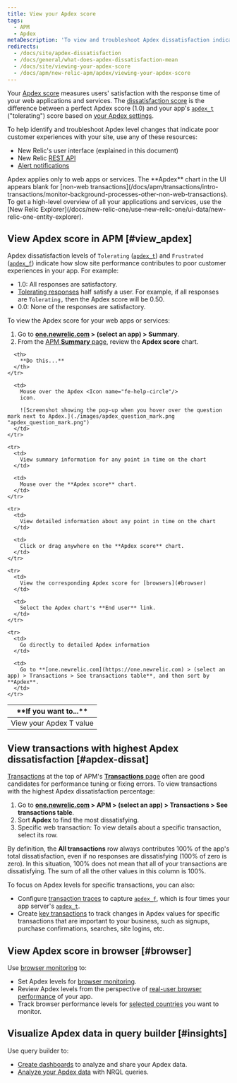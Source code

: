 ```yaml
---
title: View your Apdex score
tags:
  - APM
  - Apdex
metaDescription: 'To view and troubleshoot Apdex dissatisfaction indicators for slow site performance and poor customer experiences, use APM, browser, and dashboards.'
redirects:
  - /docs/site/apdex-dissatisfaction
  - /docs/general/what-does-apdex-dissatisfaction-mean
  - /docs/site/viewing-your-apdex-score
  - /docs/apm/new-relic-apm/apdex/viewing-your-apdex-score
---
```


Your [Apdex score](/docs/apm/new-relic-apm/apdex/apdex-measuring-user-satisfaction) measures users' satisfaction with the response time of your web applications and services. The [dissatisfaction score](/docs/apm/new-relic-apm/apdex/apdex-measuring-user-satisfaction#dissatisfaction) is the difference between a perfect Apdex score (1.0) and your app's [`apdex_t`](/docs/accounts-partnerships/education/getting-started-new-relic/glossary#apdex_t) ("tolerating") score based on [your Apdex settings](/docs/apm/new-relic-apm/apdex/change-your-apdex-settings).

To help identify and troubleshoot Apdex level changes that indicate poor customer experiences with your site, use any of these resources:

* New Relic's user interface (explained in this document)
* New Relic [REST API](/docs/apis/rest-api-v2/application-examples-v2/getting-apdex-data-apps-or-browsers-v2)
* [Alert notifications](/docs/alerts/new-relic-alerts/configuring-alert-policies/define-thresholds-trigger-alert)

<Callout variant="tip">
  Apdex applies only to web apps or services. The **Apdex** chart in the UI appears blank for [non-web transactions](/docs/apm/transactions/intro-transactions/monitor-background-processes-other-non-web-transactions). To get a high-level overview of all your applications and services, use the [New Relic Explorer](/docs/new-relic-one/use-new-relic-one/ui-data/new-relic-one-entity-explorer).
</Callout>

## View Apdex score in APM [#view_apdex]

Apdex dissatisfaction levels of `Tolerating` ([`apdex_t`](/docs/accounts-partnerships/education/getting-started-new-relic/glossary#apdex_t)) and `Frustrated` ([`apdex_f`](/docs/accounts-partnerships/education/getting-started-new-relic/glossary#apdex_f)) indicate how slow site performance contributes to poor customer experiences in your app. For example:

* 1.0: All responses are satisfactory.
* [Tolerating responses](/docs/apm/new-relic-apm/apdex/apdex-measuring-user-satisfaction#levels) half satisfy a user. For example, if all responses are `Tolerating,` then the Apdex score will be 0.50.
* 0.0: None of the responses are satisfactory.

To view the Apdex score for your web apps or services:

1. Go to **[one.newrelic.com](https://one.newrelic.com) > (select an app) > Summary**.
2. From the [APM **Summary** page](/docs/apm/applications-menu/monitoring/apm-overview-page), review the **Apdex score** chart.

<table>
  <thead>
    <tr>
      <th width={250}>
        **If you want to...**
      </th>

      <th>
        **Do this...**
      </th>
    </tr>
  </thead>

  <tbody>
    <tr>
      <td>
        View your Apdex T value
      </td>

      <td>
        Mouse over the Apdex <Icon name="fe-help-circle"/>
        icon.

        ![Screenshot showing the pop-up when you hover over the question mark next to Apdex.](./images/apdex_question_mark.png "apdex_question_mark.png")
      </td>
    </tr>

    <tr>
      <td>
        View summary information for any point in time on the chart
      </td>

      <td>
        Mouse over the **Apdex score** chart.
      </td>
    </tr>

    <tr>
      <td>
        View detailed information about any point in time on the chart
      </td>

      <td>
        Click or drag anywhere on the **Apdex score** chart.
      </td>
    </tr>

    <tr>
      <td>
        View the corresponding Apdex score for [browsers](#browser)
      </td>

      <td>
        Select the Apdex chart's **End user** link.
      </td>
    </tr>

    <tr>
      <td>
        Go directly to detailed Apdex information
      </td>

      <td>
        Go to **[one.newrelic.com](https://one.newrelic.com) > (select an app) > Transactions > See transactions table**, and then sort by **Apdex**.
      </td>
    </tr>
  </tbody>
</table>

## View transactions with highest Apdex dissatisfaction [#apdex-dissat]

[Transactions](/docs/apm/transactions/intro-transactions/transactions-new-relic-apm) at the top of APM's [**Transactions** page](/docs/apm/applications-menu/monitoring/transactions-page) often are good candidates for performance tuning or fixing errors. To view transactions with the highest Apdex dissatisfaction percentage:

1. Go to **[one.newrelic.com](https://one.newrelic.com/) > APM > (select an app) > Transactions > See transactions table**.
2. Sort **Apdex** to find the most dissatisfying.
3. Specific web transaction: To view details about a specific transaction, select its row.

By definition, the **All transactions** row always contributes 100% of the app's total dissatisfaction, even if no responses are dissatisfying (100% of zero is zero). In this situation, 100% does not mean that all of your transactions are dissatisfying. The sum of all the other values in this column is 100%.

To focus on Apdex levels for specific transactions, you can also:

* Configure [transaction traces](/docs/apm/transactions/transaction-traces/configure-transaction-traces) to capture [`apdex_f`](/docs/accounts-partnerships/education/getting-started-new-relic/glossary#apdex_f), which is four times your app server's [`apdex_t`](/docs/accounts-partnerships/education/getting-started-new-relic/glossary#apdex_t).
* Create [key transactions](/docs/apm/transactions/key-transactions/key-transactions-tracking-important-transactions-or-events) to track changes in Apdex values for specific transactions that are important to your business, such as signups, purchase confirmations, searches, site logins, etc.

## View Apdex score in browser [#browser]

Use [browser monitoring](/docs/browser/new-relic-browser/getting-started/new-relic-browser) to:

* Set Apdex levels for [browser monitoring](/docs/browser/new-relic-browser/installation-configuration/browser-settings-ui-options-browser-monitoring#apdex).
* Review Apdex levels from the perspective of [real-user browser performance](/docs/browser/new-relic-browser/getting-started/browser-overview-website-performance-glance) of your app.
* Track browser performance levels for [selected countries](/docs/browser/new-relic-browser/browser-pro-features/filterable-geography-webpage-metrics-location) you want to monitor.

## Visualize Apdex data in query builder [#insights]

Use query builder to:

* [Create dashboards](/docs/query-your-data/explore-query-data/query-builder/introduction-query-builder) to analyze and share your Apdex data.
* [Analyze your Apdex data](/docs/insights/new-relic-insights/using-new-relic-query-language/nrql-reference#func-apdex) with NRQL queries.
